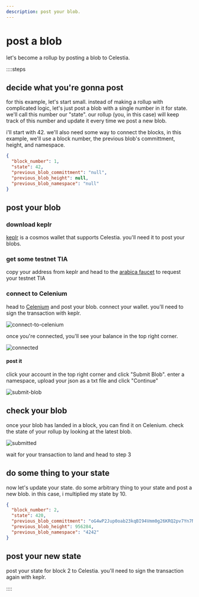 ```yaml
---
description: post your blob.
---
```


# post a blob

let's become a rollup by posting a blob to Celestia.

::::steps

## decide what you're gonna post

for this example, let's start small. instead of making a rollup with complicated logic, let's just post a blob with a single number in it for state. we'll call this number our "state". our rollup (you, in this case) will keep track of this number and update it every time we post a new blob.

i'll start with 42. we'll also need some way to connect the blocks, in this example, we'll use a block number, the previous blob's committment, height, and namespace.

```json
{
  "block_number": 1,
  "state": 42,
  "previous_blob_committment": "null",
  "previous_blob_height": null,
  "previous_blob_namespace": "null"
}
```

## post your blob

### download keplr

[keplr](https://keplr.app) is a cosmos wallet that supports Celestia. you'll need it to post your blobs.

### get some testnet TIA

copy your address from keplr and head to the [arabica faucet](https://faucet.celestia-arabica-11.com) to request your testnet TIA

### connect to Celenium

head to [Celenium](https://arabica.celenium.io) and post your blob. connect your wallet. you'll need to sign the transaction with keplr.

![connect-to-celenium](/module_0/connect-to-celenium.png)

once you're connected, you'll see your balance in the top right corner.

![connected](/module_0/connected.png)

#### post it

click your account in the top right corner and click "Submit Blob". enter a namespace, upload your json as a txt file and click "Continue"

![submit-blob](/module_0/submit-blob.png)


## check your blob

once your blob has landed in a block, you can find it on Celenium. check the state of your rollup by looking at the latest blob.

![submitted](/module_0/submitted.png)

wait for your transaction to land and head to step 3

## do some thing to your state

now let's update your state. do some arbitrary thing to your state and post a new blob. in this case, i multiplied my state by 10.

```json
{
  "block_number": 2,
  "state": 420,
  "previous_blob_committment": "oG4wP2Jup0oab23kqBI94Vmm0g26KRQ2pv7Yn7NSx0M=",
  "previous_blob_height": 956284,
  "previous_blob_namespace": "4242"
}
```

## post your new state

post your state for block 2 to Celestia. you'll need to sign the transaction again with keplr.

::::